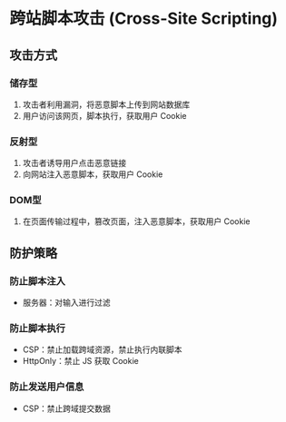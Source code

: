 # 跨站脚本攻击 (Cross-Site Scripting)
## 攻击方式
### 储存型
1. 攻击者利用漏洞，将恶意脚本上传到网站数据库
2. 用户访问该网页，脚本执行，获取用户 Cookie
### 反射型
1. 攻击者诱导用户点击恶意链接
2. 向网站注入恶意脚本，获取用户 Cookie
### DOM型
1. 在页面传输过程中，篡改页面，注入恶意脚本，获取用户 Cookie
## 防护策略
### 防止脚本注入
- 服务器：对输入进行过滤
### 防止脚本执行
- CSP：禁止加载跨域资源，禁止执行内联脚本
- HttpOnly：禁止 JS 获取 Cookie
### 防止发送用户信息
- CSP：禁止跨域提交数据

